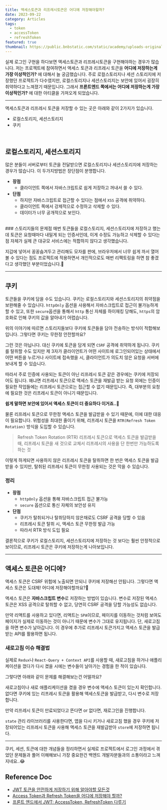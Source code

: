 ```yaml
---
title: 액세스토큰과 리프레시토큰은 어디에 저장해야할까?
date: 2023-09-22
category: Articles
tags:
  - token
  - accessToken
  - refreshToken
featured: true
thumbnail: https://public.bnbstatic.com/static/academy/uploads-original/75b014f3582c49fda41046bb27e2d2f3.png
---
```


실제 로그인 구현을 하다보면 액세스토큰과 리프레시토큰을 구현해야하는 경우가 많습니다.
저는 프로젝트에 참여하면서 액세스 토큰과 리프레시 토큰을 **어디에 저장하는게 가장 이상적인가?** 에 대해서 늘 궁금했습니다.
주로 로컬스토리지나 세션 스토리지에 저장했던 프로젝트가 다수였지만,
로컬스토리지나 세션스토리지는 보안에 있어서 굉장히 취약하다고 느껴졌기 때문입니다.
그래서 **프론트엔드 쪽에서는 어디에 저장하는게 가장 이상적인가?** 에 대한 아티클을 가져오게 되었습니다.

---

액세스토큰과 리프레시 토큰을 저장할 수 있는 곳은 아래와 같이 2가지가 있습니다.
- 로컬스토리지, 세션스토리지
- 쿠키
<br/>

## 로컬스토리지, 세션스토리지
많은 분들이 서버로부터 토큰을 전달받으면 로컬스토리지나 세션스토리지에 저장하는 경우가 많습니다.
이 두가지방법은 장단점이 분명합니다.

- **장점**
  - 클라이언트 쪽에서 자바스크립트로 쉽게 저장하고 꺼내서 쓸 수 있다.
- **단점**
  - 하지만 자바스크립트로 접근할 수 있다는 점에서 `XSS` 공격에 취약하다.
  - 클라이언트 쪽에서 강제적으로 수정하고 삭제할 수 있다.
  - 데이터가 너무 공개적으로 보인다.
<br />
### 스토리지들의 문제점
매번 토큰들을 로컬스토리지, 세션스토리지에 저장하고 했는데 토큰은 요청때마다 내밀게 되는 인증서인데,
이게 수정도 가능하고 삭제할 수 있다는 점 자체가 실제 큰 대규모 서비스에는 적합하지 않다고 생각했습니다.

지갑에 넣어서 꽁꽁숨겨두고 관리해도 모자를 판에, 브라우저에서 너무 쉽게 까서 열어볼 수 있다는 점도
프로젝트에 적용하면서 개인적으로도 매번 리팩토링을 하면 참 좋겠다고 생각했던 부분이었습니다.🥲

---

## 쿠키

토큰들을 쿠키에 담을 수도 있습니다. 쿠키는 로컬스토리지와 세션스토리지의 취약점을 보완해줄 수 있습니다.
`httpOnly` 옵션을 사용해서 자바스크립트로 접근이 불가능하게 할 수 있고, 또한 `secure`옵션을 통해서
`http` 통신 자체를 하이재킹 당해도, `https`의 암호화로 인해 쿠키의 값을 알아내기 어렵습니다.

위의 이야기에 따르면 스토리지들보다 쿠키에 토큰들을 담아 전송하는 방식이 적합해보입니다.
그렇다면 쿠키는 무한정 안전할까요?

그런 것은 아닙니다. 대신 쿠키에 토큰을 담게 되면 `CSRF` 공격에 취약하게 됩니다.
쿠키를 탈취할 수도 있지만 제 3자가 클라이언트가 어떤 사이트에 로그인되어있는 상태에서 어떤 버튼을 누르거나
사이트에 접속했을 시, 클라이언트가 의도치 않은 요청을 서버에 보내게 할 수 있습니다.

따라서 주로 인증에 사용되는 토큰이 아닌 리프레시 토큰 같은 경우에는 쿠키에 저장되어도 됩니다.
왜냐면 리프레시 토큰으로 액세스 토큰을 재발급 받는 요청 외에는 인증이 필요한 작업들에는 리프레시 토큰으로는 접근할 수 없기 때문입니다. 즉, 대부분의 요청에 필요한 것은 리프레시 토큰이 아니기 때문입니다.

**쉽게 말하면 보안에 있어서 액세스 토큰이 더 중요하다 이거죠..🥹**

물론 리프레시 토큰으로 무한정 액세스 토큰을 발급받을 수 있기 때문에, 이에 대한 대응이 필요합니다.
위험성을 최대한 줄이기 위해, 리프레시 토큰을 `RTR(Refresh Token Rotation)` 방식을 도입할 수 있습니다.

> Refresh Token Rotation (RTR)
리프레시 토큰으로 액세스 토큰을 발급받을 때,
리프레시 토큰을 새 것으로 교체서 리프레시의 사용을 단 한번만 가능하도록 하는 것

이렇게 하게되면 사용하지 않은 리프레시 토큰을 탈취하면 한 번은 액세스 토큰을 발급받을 수 있지만,
탈취된 리프레시 토큰이 무한정 사용되는 것은 막을 수 있습니다.

### 정리
- **장점**
  - `httpOnly` 옵션을 통해 자바스크립트 접근 불가능
  - `secure` 옵션으로 통신 자체의 보안성 유지
- **단점**
  - 쿠키가 탈취되거나 탈취당하지 않은채로도 CSRF 공격을 당할 수 있음
  - 리프레시 토큰 탈취 시, 액세스 토큰 무한정 발급 가능
  -  따라서 RTR 방식 도입 필요


결론적으로 쿠키가 로컬스토리지, 세션스토리지에 저장하는 것 보다는 훨씬 안정적으로 보이므로,
리프레시 토큰은 쿠키에 저장하는게 나아보입니다.

---

## 액세스 토큰은 어디에?

액세스 토큰은 CSRF 위험에 노출되면 안되니 쿠키에 저장해선 안됩니다.
그렇다면 액세스 토큰은 도대체! 어디에 저장해야할까요?🧐

액세스 토큰은 **자바스크립트 변수**로 저장하는 방법이 있습니다.
변수로 저장된 액세스 토큰은 XSS 공격으로 탈취할 수 없고, 당연히 CSRF 공격을 당할 가능성도 없습니다.

만약 리액트를 사용하고 있다면, 리액트는 `SPA`이므로, 페이지를 이동하는 것처럼 보여도 페이지가 실제로 이동하는 것이 아니기 때문에 변수가 그대로 유지됩니다. 단, 새로고침을 하면 변수가 날아갑니다.
이 경우에 추가로 리프레시 토큰가지고 액세스 토큰을 발급받는 API를 활용하면 됩니다.

### 새로고침 이슈 해결법

실제로 `Redux`나 `React-Query + Context API`를 사용할 때,
새로고침을 하거나 애플리케이션을 껐다가 다시 켰을 시에는 변수들이 날아가는 경험을 한 적이 있습니다.

그렇다면 아래와 같이 문제를 해결해보는건 어떨까요?

새로고침이나 새로 애플리케이션을 켰을 경우 변수에 액세스 토큰이 있는지 확인합니다.
없다면 쿠키에 있는 리프레시 토큰을 활용해 액세스토큰을 발급받고, 다시 변수로 저장합니다.

만약 리프레시 토큰이 만료되었다고 뜬다면 or 없다면, 재로그인을 진행합니다.

`state` 관리 라이브러리를 사용한다면, 앱을 다시 키거나 새로고침 했을 경우 쿠키에 저장되어있는 리프레시 토큰을 사용해 액세스 토큰을 재발급받아 `store`에 저장하면 됩니다.

---

쿠키, 세션, 토큰에 대한 개념들을 정리하면서 실제로 프로젝트에서 로그인 과정에서 겪었던 문제들과 풀어 이해해보니
가장 중요한건 백엔드 개발자분들과의 소통이라고 느껴지네요..😂

## Reference Doc
- [JWT 토큰을 안전하게 저장하기 위해 알아야할 모든것](https://hshine1226.medium.com/localstorage-vs-cookies-jwt-%ED%86%A0%ED%81%B0%EC%9D%84-%EC%95%88%EC%A0%84%ED%95%98%EA%B2%8C-%EC%A0%80%EC%9E%A5%ED%95%98%EA%B8%B0-%EC%9C%84%ED%95%B4-%EC%95%8C%EC%95%84%EC%95%BC%ED%95%A0-%EB%AA%A8%EB%93%A0%EA%B2%83-4fb7fb41327c)
- [Access Token과 Refresh Token을 어디에 저장해야 할까?](https://velog.io/@ohzzi/Access-Token%EA%B3%BC-Refresh-Token%EC%9D%84-%EC%96%B4%EB%94%94%EC%97%90-%EC%A0%80%EC%9E%A5%ED%95%B4%EC%95%BC-%ED%95%A0%EA%B9%8C)
- [프론트 엔드에서 JWT: AccessToken, RefreshToken 다루기](https://velog.io/@badahertz52/%ED%94%84%EB%A1%A0%ED%8A%B8-%EC%97%94%EB%93%9C%EC%97%90%EC%84%9C-JWT-AccessToken-RefreshToken-%EB%8B%A4%EB%A3%A8%EA%B8%B0#jwt%EC%9D%98-%EC%9E%A5%EB%8B%B4%EC%A0%90)